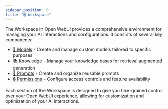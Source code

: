 ```yaml
---
sidebar_position: 0
title: "🖥️ Workspace"
---
```


The Workspace in Open WebUI provides a comprehensive environment for managing your AI interactions and configurations. It consists of several key components:

- [🤖 Models](./models.md) - Create and manage custom models tailored to specific purposes
- [📚 Knowledge](./knowledge.md) - Manage your knowledge bases for retrieval augmented generation
- [📝 Prompts](./prompts.md) - Create and organize reusable prompts
- [🔒 Permissions](./permissions.md) - Configure access controls and feature availability

Each section of the Workspace is designed to give you fine-grained control over your Open WebUI experience, allowing for customization and optimization of your AI interactions.
